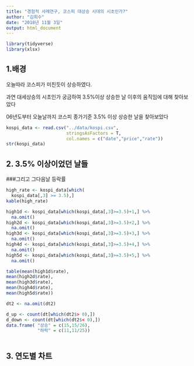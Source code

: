 ```yaml
---
title: "경험적 사례연구, 코스피 대상승 시대의 시초인가?"
author: "김희수"
date: "2018년 11월 3일"
output: html_document
---
```


```r
library(tidyverse)
library(xlsx)
```

## 1.배경
오늘따라 코스피가 미친듯이 상승하였다.

과연 대세상승의 시초인가 궁금하여 3.5%이상 상승한 날 이후의 움직임에 대해 찾아보았다

06년도부터 오늘날까지 코스피 종가기준 3.5% 이상 상승한 날을 찾아보았다

```r
kospi_data <- read.csv("../data/kospi.csv",
                       stringsAsFactors = T,
                       col.names = c("date","price","rate"))
str(kospi_data)


```

## 2. 3.5% 이상이었던 날들
###그리고 그다음날 등락률

```r
high_rate <- kospi_data[which(
  kospi_data[,3] >= 3.5),]
kable(high_rate)

high1d <- kospi_data[which(kospi_data[,3]>=3.5)+1,] %>%
  na.omit()
high2d <- kospi_data[which(kospi_data[,3]>=3.5)+2,] %>%
  na.omit()
high3d <- kospi_data[which(kospi_data[,3]>=3.5)+3,] %>%
  na.omit()
high4d <- kospi_data[which(kospi_data[,3]>=3.5)+4,] %>%
  na.omit()
high5d <- kospi_data[which(kospi_data[,3]>=3.5)+5,] %>%
  na.omit()

table(mean(high1d$rate),
mean(high2d$rate),
mean(high3d$rate),
mean(high4d$rate),
mean(high5d$rate))

dt2 <- na.omit(dt2)

d_up <- count(dt[which(dt2$> 0),])
d_down <- count(dt[which(dt2$< 0),])
data.frame( "상승" = c(15,15/26),
            "하락" = c(11,11/25))
  
```

## 3. 연도별 차트


```r




```

